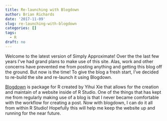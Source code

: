 ```yaml
---
title: Re-launching with Blogdown
author: Brian Richards
date: '2017-11-09'
slug: re-launching-with-blogdown
categories: []
tags:
  - R
draft: no
---
```


Welcome to the latest version of Simply Approximate! Over the the last few 
years I've had grand plans to make use of this site. Alas, work and other 
concerns have prevented me from posting anything and getting this blog off 
the ground. But now is the time! To give the blog a fresh start, I've 
decided to re-build the site and re-launch it using Blogdown.

[Blogdown](https://bookdown.org/yihui/blogdown/) is package for R created by 
Yihui Xie that allows for the creation and maintain of a website inside of 
R Studio. One of the things that has kept me from regularly making use of a 
blog is that I never became comfortable with the workflow for creating a post. 
Now with blogdown, I can do it all from within R Studio! Hopefully this 
will help me keep the website up and running for the near future.
